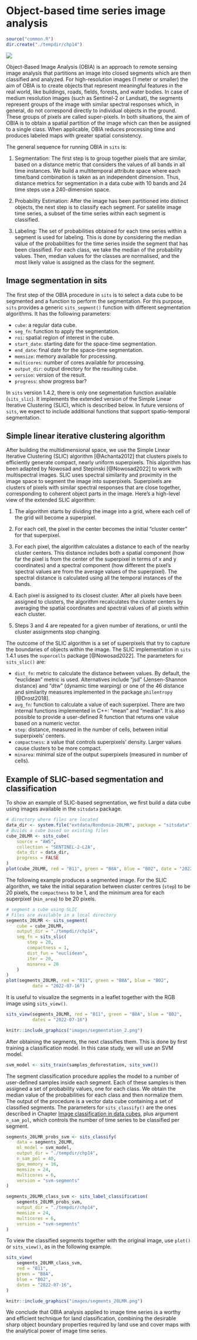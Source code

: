# Object-based time series image analysis {.unnumbered}

```r
source("common.R")
dir.create("./tempdir/chp14")
```

<a href="https://www.kaggle.com/code/esensing/object-based-image-time-series-classification" target="_blank"><img src="https://kaggle.com/static/images/open-in-kaggle.svg"/></a>

<!--
PEDRO 2) Este paragrafo abaixo tem dois objetivos para OBIA:
- the aim of OBIA is to create objects that represent meaningful features
- the aim of OBIA is to obtain a spatial partition of the image
o primeiro é para imagens de alta resolucao apenas mas mesmo assim acho melhor deixar apenas um objetivo, ou algo do tipo "ele faz isto e o objetivo é este"

adicionalmente tem um trecho "groups  of the image", seria "groups of pixels of the image"?
-->
Object-Based Image Analysis (OBIA) is an approach to remote sensing image analysis that partitions an image into closed segments which are then classified and analyzed. For high-resolution images (1 meter or smaller) the aim of OBIA is to create objects that represent meaningful features in the real world, like buildings, roads, fields, forests, and water bodies. In case of medium resolution images (such as Sentinel-2 or Landsat), the segments represent groups  of the image with similar spectral responses which, in general, do not correspond directly to individual objects in the ground. These groups of pixels are called super-pixels. In both situations, the aim of OBIA is to obtain a spatial partition of the image which can then be assigned to a single class. When applicable, OBIA reduces processing time and produces labeled maps with greater spatial consistency.

The general sequence for running OBIA in `sits` is:

1.  Segmentation: The first step is to group together pixels that are similar, based on a distance metric that considers the values of all bands in all time instances. We build a multitemporal attribute space where each time/band combination is taken as an independent dimension. Thus, distance metrics for segmentation in a data cube with 10 bands and 24 time steps use a 240-dimension space.

2.  Probability Estimation: After the image has been partitioned into distinct objects, the next step is to classify each segment. For satellite image time series, a subset of the time series within each segment is classified. 

<!--
PEDRO 3) A segunda frase abaixo poderia juntar com a terceira para ser menos redundante
-->
3. Labeling: The set of probabilities obtained for each time series within a segment is used for labeling. This is done by considering the median value of the probabilities for the time series inside the segment that has been classified. For each class, we take the median of the probability values. Then, median values for the classes are normalised, and the most likely value is assigned as the class for the segment. 

## Image segmentation in sits {-}

The first step of the OBIA procedure in `sits` is to select a data cube to be segmented and a function to perform the segmentation. For this purpose, `sits` provides a generic `sits_segment()` function with different segmentation algorithms. It has the following parameters:

-   `cube`: a regular data cube.
-   `seg_fn`: function to apply the segmentation.
-   `roi`: spatial region of interest in the cube.
-   `start_date`: starting date for the space-time segmentation.
-   `end_date`: final date for the space-time segmentation.
-   `memsize`: memory available for processing.
-   `multicores`: number of cores available for processing.
-   `output_dir`: output directory for the resulting cube.
-   `version`: version of the result.
-   `progress`: show progress bar?

In `sits` version 1.4.2, there is only one segmentation function available (`sits_slic`). It implements the extended version of the Simple Linear Iterative Clustering (SLIC), which is described below. In future versions of `sits`, we expect to include additional functions that support spatio-temporal segmentation.

## Simple linear iterative clustering algorithm{-}

 After building the multidimensional space, we use the Simple Linear Iterative Clustering (SLIC) algorithm [@Achanta2012] that clusters pixels to efficiently generate compact, nearly uniform superpixels. This algorithm has been adapted by Nowosad and Stepinski [@Nowosad2022] to work with multispectral images. SLIC uses spectral similarity and proximity in the image space to segment the image into superpixels. Superpixels are clusters of pixels with similar spectral responses that are close together, corresponding to coherent object parts in the image. Here's a high-level view of the extended SLIC algorithm:

1.  The algorithm starts by dividing the image into a grid, where each cell of the grid will become a superpixel.

2.  For each cell, the pixel in the center becomes the initial "cluster center" for that superpixel.

3.  For each pixel, the algorithm calculates a distance to each of the nearby cluster centers. This distance includes both a spatial component (how far the pixel is from the center of the superpixel in terms of x and y coordinates) and a spectral component (how different the pixel's spectral values are from the average values of the superpixel). The spectral distance is calculated using all the temporal instances of the bands. 

4.  Each pixel is assigned to its closest cluster. After all pixels have been assigned to clusters, the algorithm recalculates the cluster centers by averaging the spatial coordinates and spectral values of all pixels within each cluster.

5.  Steps 3 and 4 are repeated for a given number of iterations, or until the cluster assignments stop changing.

The outcome of the SLIC algorithm is a set of superpixels that try to capture the boundaries of objects within the image. The SLIC implementation in `sits` 1.4.1 uses the `supercells` package [@Nowosad2022]. The parameters for `sits_slic()` are:

-   `dist_fn`: metric to calculate the distance between values. By default, the "euclidean" metric is used. Alternatives include "jsd" (Jensen-Shannon distance) and "dtw" (dynamic time warping) or one of the 46 distance and similarity measures implemented in the package `philentropy` [@Drost2018].
-   `avg_fn`: function to calculate a value of each superpixel. There are two internal functions implemented in C++: "mean" and "median". It is also possible to provide a user-defined R function that returns one value based on a numeric vector.
-   `step`: distance, measured in the number of cells, between initial superpixels' centers.
-   `compactness`: a value that controls superpixels' density. Larger values cause clusters to be more compact.
-   `minarea`: minimal size of the output superpixels (measured in number of cells).

## Example of SLIC-based segmentation and classification{-}

To show an example of SLIC-based segmentation, we first build a data cube using images available in the `sitsdata` package.

```r
# directory where files are located
data_dir <- system.file("extdata/Rondonia-20LMR", package = "sitsdata")
# Builds a cube based on existing files
cube_20LMR <- sits_cube(
    source = "AWS",
    collection = "SENTINEL-2-L2A",
    data_dir = data_dir,
    progress = FALSE
)
plot(cube_20LMR, red = "B11", green = "B8A", blue = "B02", date = "2022-07-16")
```

The following example produces a segmented image. For the SLIC algorithm, we take the initial separation between cluster centres (`step`) to be 20 pixels, the `compactness` to be 1, and the minimum area for each superpixel (`min_area`) to be 20 pixels.

```r
# segment a cube using SLIC
# Files are available in a local directory 
segments_20LMR <- sits_segment(
    cube = cube_20LMR,
    output_dir = "./tempdir/chp14",
    seg_fn = sits_slic(
        step = 20,
        compactness = 1,
        dist_fun = "euclidean",
        iter = 20,
        minarea = 20
    )
)
plot(segments_20LMR, red = "B11", green = "B8A", blue = "B02", 
          date = "2022-07-16")
```

It is useful to visualize the segments in a leaflet together with the RGB image using `sits_view()`.

```r
sits_view(segments_20LMR, red = "B11", green = "B8A", blue = "B02", 
          dates = "2022-07-16")
```

```r
knitr::include_graphics("images/segmentation_2.png")
```

After obtaining the segments, the next classifies them. This is done by first training a classification model. In this case study, we will use an SVM model.

```r
svm_model <- sits_train(samples_deforestation, sits_svm())
```

The segment classification procedure applies the model to a number of user-defined samples inside each segment. Each of these samples is then assigned a set of probability values, one for each class. We obtain the median value of the probabilities for each class and then normalize them. The output of the procedure is a vector data cube containing a set of classified segments. The parameters for `sits_classify()` are the ones described in Chapter [Image classification in data cubes](https://e-sensing.github.io/sitsbook/image-classification-in-data-cubes.html), plus argument `n_sam_pol`, which controls the number of time series to be classified per segment.

```r
segments_20LMR_probs_svm <- sits_classify(
    data = segments_20LMR,
    ml_model = svm_model,
    output_dir = "./tempdir/chp14",
    n_sam_pol = 40,
    gpu_memory = 16,
    memsize = 24,
    multicores = 6,
    version = "svm-segments"
)

segments_20LMR_class_svm <- sits_label_classification(
    segments_20LMR_probs_svm,
    output_dir = "./tempdir/chp14",
    memsize = 24,
    multicores = 6,
    version = "svm-segments"
)
```

To view the classified segments together with the original image, use `plot()` or `sits_view()`, as in the following example.

```r
sits_view(
    segments_20LMR_class_svm, 
    red = "B11", 
    green = "B8A", 
    blue = "B02", 
    dates = "2022-07-16",
)
```

```r
knitr::include_graphics("images/segments_20LMR.png")
```

We conclude that OBIA analysis applied to image time series is a worthy and efficient technique for land classification, combining the desirable sharp object boundary properties required by land use and cover maps with the analytical power of image time series. 